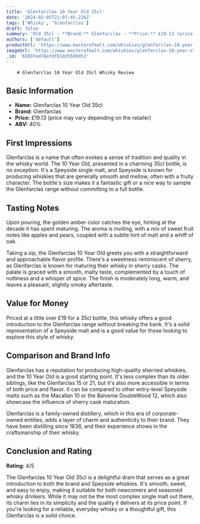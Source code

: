 ```yaml
---
title: 'Glenfarclas 10 Year Old 35cl'
date: '2024-02-05T21:07:45.226Z'
tags: ['Whisky', 'Glenfarclas']
draft: false
summary: 'Old 35cl - **Brand:** Glenfarclas - **Price:** £19.13 (price may vary depending on the retailer) - **ABV:** 40%  ## First Impressi...'
authors: ['default']
productUrl: 'https://www.masterofmalt.com/whiskies/glenfarclas-10-year-old-35cl-whisky/'
imageUrl: 'https://www.masterofmalt.com/whiskies/glenfarclas-10-year-old-35cl-whisky.jpg'
_id: '65897ed78efdf61dd5509d53'
---
```


        # Glenfarclas 10 Year Old 35cl Whisky Review

## Basic Information

- **Name:** Glenfarclas 10 Year Old 35cl
- **Brand:** Glenfarclas
- **Price:** £19.13 (price may vary depending on the retailer)
- **ABV:** 40%

## First Impressions

Glenfarclas is a name that often evokes a sense of tradition and quality in the whisky world. The 10 Year Old, presented in a charming 35cl bottle, is no exception. It's a Speyside single malt, and Speyside is known for producing whiskies that are generally smooth and mellow, often with a fruity character. The bottle's size makes it a fantastic gift or a nice way to sample the Glenfarclas range without committing to a full bottle.

## Tasting Notes

Upon pouring, the golden amber color catches the eye, hinting at the decade it has spent maturing. The aroma is inviting, with a mix of sweet fruit notes like apples and pears, coupled with a subtle hint of malt and a whiff of oak.

Taking a sip, the Glenfarclas 10 Year Old greets you with a straightforward and approachable flavor profile. There's a sweetness reminiscent of sherry, as Glenfarclas is known for maturing their whisky in sherry casks. The palate is graced with a smooth, malty taste, complemented by a touch of nuttiness and a whisper of spice. The finish is moderately long, warm, and leaves a pleasant, slightly smoky aftertaste.

## Value for Money

Priced at a little over £19 for a 35cl bottle, this whisky offers a good introduction to the Glenfarclas range without breaking the bank. It's a solid representation of a Speyside malt and is a good value for those looking to explore this style of whisky.

## Comparison and Brand Info

Glenfarclas has a reputation for producing high-quality sherried whiskies, and the 10 Year Old is a good starting point. It's less complex than its older siblings, like the Glenfarclas 15 or 21, but it's also more accessible in terms of both price and flavor. It can be compared to other entry-level Speyside malts such as the Macallan 10 or the Balvenie DoubleWood 12, which also showcase the influence of sherry cask maturation.

Glenfarclas is a family-owned distillery, which in this era of corporate-owned entities, adds a layer of charm and authenticity to their brand. They have been distilling since 1836, and their experience shows in the craftsmanship of their whisky.

## Conclusion and Rating

**Rating:** 4/5

The Glenfarclas 10 Year Old 35cl is a delightful dram that serves as a great introduction to both the brand and Speyside whiskies. It's smooth, sweet, and easy to enjoy, making it suitable for both newcomers and seasoned whisky drinkers. While it may not be the most complex single malt out there, its charm lies in its simplicity and the quality it delivers at its price point. If you're looking for a reliable, everyday whisky or a thoughtful gift, this Glenfarclas is a solid choice.
